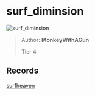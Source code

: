 
# surf_diminsion

![surf_diminsion](https://raw.githubusercontent.com/Sayt123/SurfMapPics/Maps-and-bonuses/csgo/surf_diminsion.jpg)

> Author: **MonkeyWithAGun**
>
> Tier 4

## Records

[surfheaven](https://surfheaven.eu/map/surf_diminsion)
